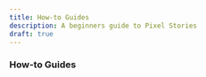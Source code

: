 ```yaml
---
title: How-to Guides
description: A beginners guide to Pixel Stories
draft: true
---
```



### How-to Guides

<CardGrid>
  <LinkCard
    href="https://github.com/HiDeoo/starlight-links-validator"
    title="starlight-links-validator"
    description="Check for broken links in your Starlight pages."
  />
  <LinkCard
    href="https://github.com/HiDeoo/starlight-typedoc"
    title="starlight-typedoc"
    description="Generate Starlight pages from TypeScript using TypeDoc."
  />
  <LinkCard
    href="https://github.com/HiDeoo/starlight-blog"
    title="starlight-blog"
    description="Add a blog to your documentation site."
  />
  <LinkCard
    href="https://github.com/HiDeoo/starlight-openapi"
    title="starlight-openapi"
    description="Create documentation pages from OpenAPI/Swagger specifications."
  />
  <LinkCard
    href="https://github.com/HiDeoo/starlight-obsidian"
    title="starlight-obsidian"
    description="Publish Obsidian vaults in your Starlight site."
  />
  <LinkCard
    href="https://astro-ghostcms.xyz/intro/starlight/install/"
    title="starlight-ghostcms"
    description="Add your GhostCMS blog posts alongside your Starlight Docs"
  />
  <LinkCard
    href="https://github.com/HiDeoo/starlight-image-zoom"
    title="starlight-image-zoom"
    description="Add zoom capabilities to your documentation images."
  />
  <LinkCard
    href="https://github.com/lorenzolewis/starlight-utils"
    title="starlight-utils"
    description="Extend Starlight with a collection of common utilities."
  />
  <LinkCard
    href="https://github.com/trueberryless/starlight-view-modes"
    title="starlight-view-modes"
    description="Add different view mode capabilities to your documentation website."
  />
  <LinkCard
    href="https://github.com/HiDeoo/starlight-versions"
    title="starlight-versions"
    description="Version your Starlight documentation pages."
  />
  <LinkCard
    href="https://github.com/HiDeoo/starlight-theme-rapide"
    title="starlight-theme-rapide"
    description="Starlight theme inspired by the Visual Studio Code Vitesse theme."
  />
</CardGrid>
